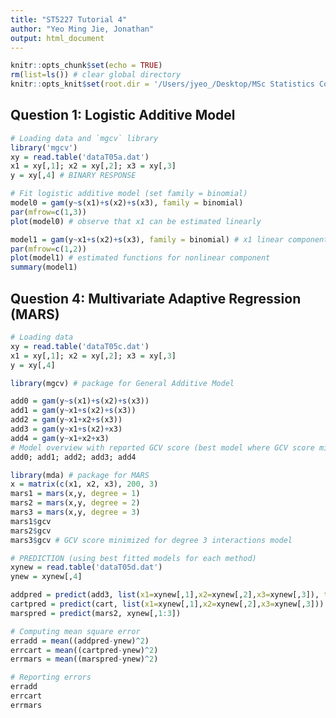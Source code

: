 ```yaml
---
title: "ST5227 Tutorial 4"
author: "Yeo Ming Jie, Jonathan"
output: html_document
---
```


```r
knitr::opts_chunk$set(echo = TRUE)
rm(list=ls()) # clear global directory
knitr::opts_knit$set(root.dir = '/Users/jyeo_/Desktop/MSc Statistics Coursework/ST5227 Applied Data Mining/Tutorials/Data')
```

## Question 1: Logistic Additive Model

```r
# Loading data and `mgcv` library
library('mgcv')
xy = read.table('dataT05a.dat')
x1 = xy[,1]; x2 = xy[,2]; x3 = xy[,3]
y = xy[,4] # BINARY RESPONSE

# Fit logistic additive model (set family = binomial)
model0 = gam(y~s(x1)+s(x2)+s(x3), family = binomial)
par(mfrow=c(1,3))
plot(model0) # observe that x1 can be estimated linearly
```

```r
model1 = gam(y~x1+s(x2)+s(x3), family = binomial) # x1 linear component
par(mfrow=c(1,2))
plot(model1) # estimated functions for nonlinear component
summary(model1)
```

## Question 4: Multivariate Adaptive Regression (MARS)

```r
# Loading data
xy = read.table('dataT05c.dat')
x1 = xy[,1]; x2 = xy[,2]; x3 = xy[,3]
y = xy[,4]

library(mgcv) # package for General Additive Model

add0 = gam(y~s(x1)+s(x2)+s(x3))
add1 = gam(y~x1+s(x2)+s(x3))
add2 = gam(y~x1+x2+s(x3))
add3 = gam(y~x1+s(x2)+x3)
add4 = gam(y~x1+x2+x3)
# Model overview with reported GCV score (best model where GCV score minimized)
add0; add1; add2; add3; add4

library(mda) # package for MARS
x = matrix(c(x1, x2, x3), 200, 3)
mars1 = mars(x,y, degree = 1)
mars2 = mars(x,y, degree = 2)
mars3 = mars(x,y, degree = 3)
mars1$gcv
mars2$gcv
mars3$gcv # GCV score minimized for degree 3 interactions model
```

```r
# PREDICTION (using best fitted models for each method)
xynew = read.table('dataT05d.dat')
ynew = xynew[,4]

addpred = predict(add3, list(x1=xynew[,1],x2=xynew[,2],x3=xynew[,3]), type='response') 
cartpred = predict(cart, list(x1=xynew[,1],x2=xynew[,2],x3=xynew[,3]))
marspred = predict(mars2, xynew[,1:3])

# Computing mean square error
erradd = mean((addpred-ynew)^2)
errcart = mean((cartpred-ynew)^2)
errmars = mean((marspred-ynew)^2)

# Reporting errors
erradd
errcart
errmars
```





